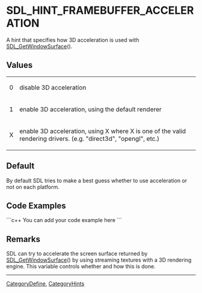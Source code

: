 
= SDL_HINT_FRAMEBUFFER_ACCELERATION =
A hint that specifies how 3D acceleration is used with [[SDL_GetWindowSurface]]().


== Values ==
{|
|0
|disable 3D acceleration
|-
|1
|enable 3D acceleration, using the default renderer
|-
|X
|enable 3D acceleration, using X where X is one of the valid rendering drivers.  (e.g. "direct3d", "opengl", etc.)
|}

== Default ==
By default SDL tries to make a best guess whether to use acceleration or not on each platform.

== Code Examples ==
```c++
You can add your code example here
```

== Remarks ==
SDL can try to accelerate the screen surface returned by [[SDL_GetWindowSurface]]() by using streaming textures with a 3D rendering engine.  This variable controls whether and how this is done.

----
[[CategoryDefine]], [[CategoryHints]]
